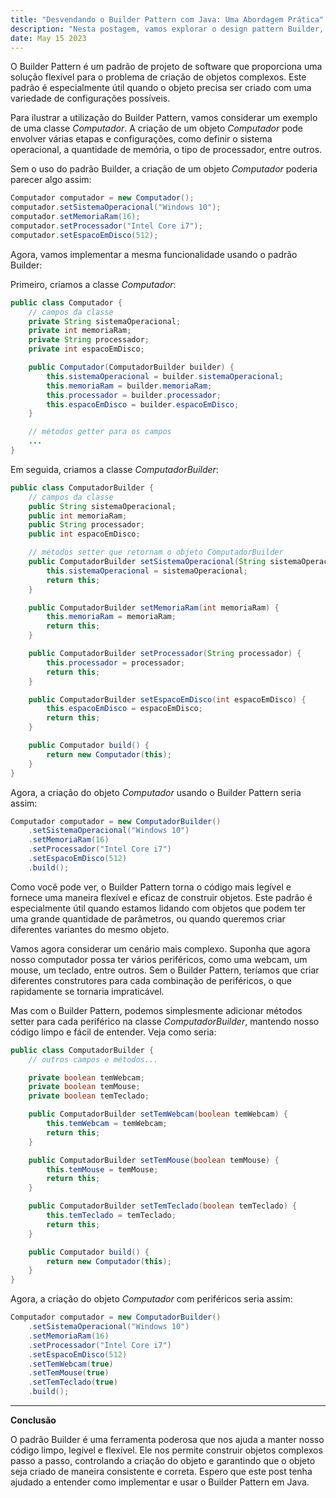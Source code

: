 ```yaml
---
title: "Desvendando o Builder Pattern com Java: Uma Abordagem Prática"
description: "Nesta postagem, vamos explorar o design pattern Builder, um padrão de projeto frequentemente utilizado em Java. Vamos entender seus conceitos fundamentais e ver exemplos práticos de como aplicá-lo em nossos projetos."
date: May 15 2023
---
```


O Builder Pattern é um padrão de projeto de software que proporciona uma solução flexível para o problema de criação de objetos complexos. Este padrão é especialmente útil quando o objeto precisa ser criado com uma variedade de configurações possíveis.

Para ilustrar a utilização do Builder Pattern, vamos considerar um exemplo de uma classe _Computador_. A criação de um objeto _Computador_ pode envolver várias etapas e configurações, como definir o sistema operacional, a quantidade de memória, o tipo de processador, entre outros.

Sem o uso do padrão Builder, a criação de um objeto _Computador_ poderia parecer algo assim:

```java
Computador computador = new Computador();
computador.setSistemaOperacional("Windows 10");
computador.setMemoriaRam(16);
computador.setProcessador("Intel Core i7");
computador.setEspacoEmDisco(512);
```

Agora, vamos implementar a mesma funcionalidade usando o padrão Builder:

Primeiro, criamos a classe _Computador_:

```java
public class Computador {
    // campos da classe
    private String sistemaOperacional;
    private int memoriaRam;
    private String processador;
    private int espacoEmDisco;

    public Computador(ComputadorBuilder builder) {
        this.sistemaOperacional = builder.sistemaOperacional;
        this.memoriaRam = builder.memoriaRam;
        this.processador = builder.processador;
        this.espacoEmDisco = builder.espacoEmDisco;
    }

    // métodos getter para os campos
    ...
}
```

Em seguida, criamos a classe _ComputadorBuilder_:

```java
public class ComputadorBuilder {
    // campos da classe
    public String sistemaOperacional;
    public int memoriaRam;
    public String processador;
    public int espacoEmDisco;

    // métodos setter que retornam o objeto ComputadorBuilder
    public ComputadorBuilder setSistemaOperacional(String sistemaOperacional) {
        this.sistemaOperacional = sistemaOperacional;
        return this;
    }

    public ComputadorBuilder setMemoriaRam(int memoriaRam) {
        this.memoriaRam = memoriaRam;
        return this;
    }

    public ComputadorBuilder setProcessador(String processador) {
        this.processador = processador;
        return this;
    }

    public ComputadorBuilder setEspacoEmDisco(int espacoEmDisco) {
        this.espacoEmDisco = espacoEmDisco;
        return this;
    }

    public Computador build() {
        return new Computador(this);
    }
}
```

Agora, a criação do objeto _Computador_ usando o Builder Pattern seria assim:

```java
Computador computador = new ComputadorBuilder()
    .setSistemaOperacional("Windows 10")
    .setMemoriaRam(16)
    .setProcessador("Intel Core i7")
    .setEspacoEmDisco(512)
    .build();
```

Como você pode ver, o Builder Pattern torna o código mais legível e fornece uma maneira flexível e eficaz de construir objetos. Este padrão é especialmente útil quando estamos lidando com objetos que podem ter uma grande quantidade de parâmetros, ou quando queremos criar diferentes variantes do mesmo objeto.

Vamos agora considerar um cenário mais complexo. Suponha que agora nosso computador possa ter vários periféricos, como uma webcam, um mouse, um teclado, entre outros. Sem o Builder Pattern, teríamos que criar diferentes construtores para cada combinação de periféricos, o que rapidamente se tornaria impraticável.

Mas com o Builder Pattern, podemos simplesmente adicionar métodos setter para cada periférico na classe _ComputadorBuilder_, mantendo nosso código limpo e fácil de entender. Veja como seria:

```java
public class ComputadorBuilder {
    // outros campos e métodos...

    private boolean temWebcam;
    private boolean temMouse;
    private boolean temTeclado;

    public ComputadorBuilder setTemWebcam(boolean temWebcam) {
        this.temWebcam = temWebcam;
        return this;
    }

    public ComputadorBuilder setTemMouse(boolean temMouse) {
        this.temMouse = temMouse;
        return this;
    }

    public ComputadorBuilder setTemTeclado(boolean temTeclado) {
        this.temTeclado = temTeclado;
        return this;
    }

    public Computador build() {
        return new Computador(this);
    }
}
```

Agora, a criação do objeto _Computador_ com periféricos seria assim:

```java
Computador computador = new ComputadorBuilder()
    .setSistemaOperacional("Windows 10")
    .setMemoriaRam(16)
    .setProcessador("Intel Core i7")
    .setEspacoEmDisco(512)
    .setTemWebcam(true)
    .setTemMouse(true)
    .setTemTeclado(true)
    .build();
```

---

**Conclusão**

O padrão Builder é uma ferramenta poderosa que nos ajuda a manter nosso código limpo, legível e flexível. Ele nos permite construir objetos complexos passo a passo, controlando a criação do objeto e garantindo que o objeto seja criado de maneira consistente e correta. Espero que este post tenha ajudado a entender como implementar e usar o Builder Pattern em Java.